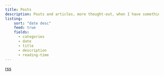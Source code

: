 ```yaml
---
title: Posts
description: Posts and articles, more thought-out, when I have something to say or try to explain
listing:
    sort: "date desc"
    feed: true
    fields:
      - categories
      - date
      - title
      - description
      - reading-time
---
```


[rss](index.xml)
